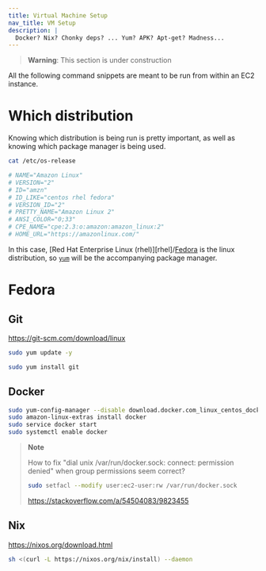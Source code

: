 ```yaml
---
title: Virtual Machine Setup
nav_title: VM Setup
description: |
  Docker? Nix? Chonky deps? ... Yum? APK? Apt-get? Madness...
---
```


> **Warning**: This section is under construction

All the following command snippets are meant to be run from within
an EC2 instance.

# Which distribution

Knowing which distribution is being run is pretty important, as well
as knowing which package manager is being used.

```bash
cat /etc/os-release

# NAME="Amazon Linux"
# VERSION="2"
# ID="amzn"
# ID_LIKE="centos rhel fedora"
# VERSION_ID="2"
# PRETTY_NAME="Amazon Linux 2"
# ANSI_COLOR="0;33"
# CPE_NAME="cpe:2.3:o:amazon:amazon_linux:2"
# HOME_URL="https://amazonlinux.com/"
```

In this case, [Red Hat Enterprise Linux (rhel)][rhel]/[Fedora][fedora] is
the linux distribution, so [`yum`][yum] will be the accompanying package manager.

[fedora]: https://en.wikipedia.org/wiki/Fedora_Linux
[redrhelhat]: https://en.wikipedia.org/wiki/Red_Hat_Enterprise_Linux
[yum]: https://en.wikipedia.org/wiki/Yum_(software)

# Fedora

## Git

https://git-scm.com/download/linux

```bash
sudo yum update -y

sudo yum install git
```

## Docker

```bash
sudo yum-config-manager --disable download.docker.com_linux_centos_docker-ce.rep
sudo amazon-linux-extras install docker
sudo service docker start
sudo systemctl enable docker
```

> **Note**
>
> How to fix "dial unix /var/run/docker.sock: connect: permission denied" when group permissions seem correct?
>
> ```bash
> sudo setfacl --modify user:ec2-user:rw /var/run/docker.sock
> ```
>
> https://stackoverflow.com/a/54504083/9823455

## Nix

https://nixos.org/download.html

```bash
sh <(curl -L https://nixos.org/nix/install) --daemon
```

